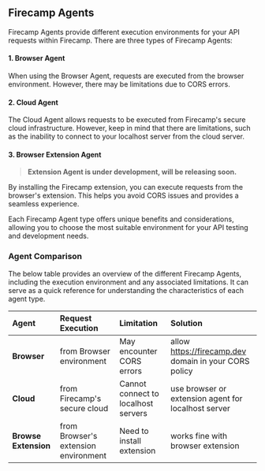 ## Firecamp Agents

Firecamp Agents provide different execution environments for your API requests within Firecamp. There are three types of Firecamp Agents:

#### 1. Browser Agent
When using the Browser Agent, requests are executed from the browser environment. However, there may be limitations due to CORS errors.

#### 2. Cloud Agent
The Cloud Agent allows requests to be executed from Firecamp's secure cloud infrastructure. However, keep in mind that there are limitations, such as the inability to connect to your localhost server from the cloud server.

#### 3. Browser Extension Agent
> **Extension Agent is under development, will be releasing soon.**

By installing the Firecamp extension, you can execute requests from the browser's extension. This helps you avoid CORS issues and provides a seamless experience.

Each Firecamp Agent type offers unique benefits and considerations, allowing you to choose the most suitable environment for your API testing and development needs.


### Agent Comparison

The below table provides an overview of the different Firecamp Agents, including the execution environment and any associated limitations. It can serve as a quick reference for understanding the characteristics of each agent type.

| Agent                  | Request Execution                          | Limitation                          | Solution                                              |
|:---                    |:---                                        |:---                                 |:---                                                   |
| **Browser**            | from Browser environment                   | May encounter CORS errors           | allow https://firecamp.dev domain in your CORS policy |
| **Cloud**              | from Firecamp's secure cloud               | Cannot connect to localhost servers | use browser or extension agent for localhost server   |
| **Browse Extension**   | from Browser's extension environment       | Need to install extension           | works fine with browser extension                     |


